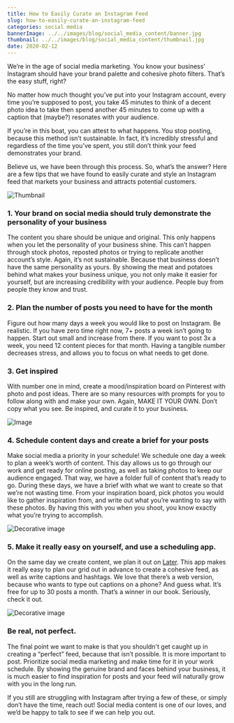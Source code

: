 ```yaml
---
title: How to Easily Curate an Instagram Feed
slug: how-to-easily-curate-an-instagram-feed
categories: social media
bannerImage: ../../images/blog/social_media_content/banner.jpg
thumbnail: ../../images/blog/social_media_content/thumbnail.jpg
date: 2020-02-12
---
```


We’re in the age of social media marketing. You know your business’ Instagram should have your brand palette and cohesive photo filters. That’s the easy stuff, right? 

No matter how much thought you’ve put into your Instagram account, every time you’re supposed to post, you take 45 minutes to think of a decent photo idea to take then spend another 45 minutes to come up with a caption that (maybe?) resonates with your audience.

If you’re in this boat, you can attest to what happens. You stop posting, because this method isn’t sustainable. In fact, it’s incredibly stressful and regardless of the time you’ve spent, you still don’t think your feed demonstrates your brand. 

Believe us, we have been through this process. So, what’s the answer? Here are a few tips that we have found to easily curate and style an Instagram feed that markets your business and attracts potential customers. 

![Thumbnail](../../images/blog/social_media_content/thumbnail.jpg)

### 1. Your brand on social media should truly demonstrate the personality of your business

The content you share should be unique and original. This only happens when you let the personality of your business shine. This can’t happen through stock photos, reposted photos or trying to replicate another account’s style. Again, it’s not sustainable. Because that business doesn’t have the same personality as yours. By showing the meat and potatoes behind what makes your business unique, you not only make it easier for yourself, but are increasing credibility with your audience. People buy from people they know and trust. 

### 2. Plan the number of posts you need to have for the month 

Figure out how many days a week you would like to post on Instagram. Be realistic. If you have zero time right now, 7+ posts a week isn’t going to happen. Start out small and increase from there. If you want to post 3x a week, you need 12 content pieces for that month. Having a tangible number decreases stress, and allows you to focus on what needs to get done. 

### 3. Get inspired  

With number one in mind, create a mood/inspiration board on Pinterest with photo and post ideas. There are so many resources with prompts for you to follow along with and make your own. Again, MAKE IT YOUR OWN. Don’t copy what you see. Be inspired, and curate it to your business. 

![Image](../../images/blog/social_media_content/01.jpg)

### 4. Schedule content days and create a brief for your posts

Make social media a priority in your schedule! We schedule one day a week to plan a week’s worth of content. This day allows us to go through our work and get ready for online posting, as well as taking photos to keep our audience engaged. That way, we have a folder full of content that’s ready to go. During these days, we have a brief with what we want to create so that we’re not wasting time. From your inspiration board, pick photos you would like to gather inspiration from, and write out what you’re wanting to say with these photos. By having this with you when you shoot, you know exactly what you’re trying to accomplish.  

![Decorative image](../../images/blog/social_media_content/02.jpg)

### 5. Make it really easy on yourself, and use a scheduling app. 

On the same day we create content, we plan it out on [Later](https://later.com/). This app makes it really easy to plan our grid out in advance to create a cohesive feed, as well as write captions and hashtags. We love that there’s a web version, because who wants to type out captions on a phone? And guess what. It’s free for up to 30 posts a month. That’s a winner in our book. Seriously, check it out. 

![Decorative image](../../images/blog/social_media_content/03.jpg)

### Be real, not perfect.

The final point we want to make is that you shouldn't get caught up in creating a “perfect” feed, because that isn’t possible. It is more important to post. Prioritize social media marketing and make time for it in your work schedule. By showing the genuine brand and faces behind your business, it is much easier to find inspiration for posts and your feed will naturally grow with you in the long run.

If you still are struggling with Instagram after trying a few of these, or simply don’t have the time, reach out! Social media content is one of our loves, and we’d be happy to talk to see if we can help you out. 
